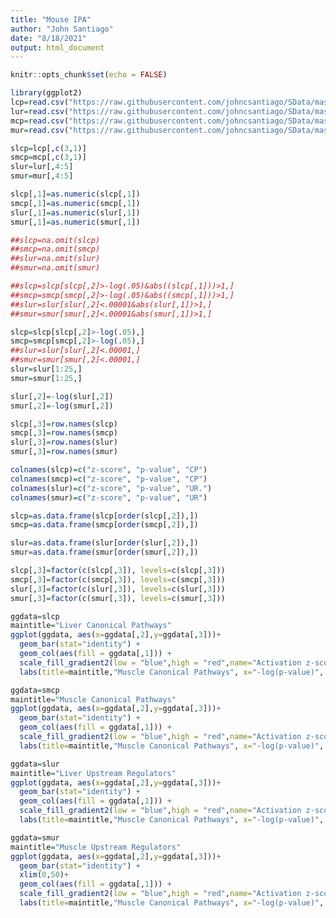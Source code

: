 ```yaml
---
title: "Mouse IPA"
author: "John Santiago"
date: "8/18/2021"
output: html_document
---
```


```r
knitr::opts_chunk$set(echo = FALSE)
```

```r
library(ggplot2)
lcp=read.csv("https://raw.githubusercontent.com/johncsantiago/SData/master/Mouse%20Liver%20Code/LiverCP_RvC2H.csv",row.names=1,header=T)
lur=read.csv("https://raw.githubusercontent.com/johncsantiago/SData/master/Mouse%20Liver%20Code/LiverUR_RvC2H.csv",row.names=1,header=T)
mcp=read.csv("https://raw.githubusercontent.com/johncsantiago/SData/master/Mouse%20Liver%20Code/MuscleCP_RvC2H.csv",row.names=1,header=T)
mur=read.csv("https://raw.githubusercontent.com/johncsantiago/SData/master/Mouse%20Liver%20Code/MuscleUR_RvC2H.csv",row.names=1,header=T)

slcp=lcp[,c(3,1)]
smcp=mcp[,c(3,1)]
slur=lur[,4:5]
smur=mur[,4:5]

slcp[,1]=as.numeric(slcp[,1])
smcp[,1]=as.numeric(smcp[,1])
slur[,1]=as.numeric(slur[,1])
smur[,1]=as.numeric(smur[,1])

##slcp=na.omit(slcp)
##smcp=na.omit(smcp)
##slur=na.omit(slur)
##smur=na.omit(smur)

##slcp=slcp[slcp[,2]>-log(.05)&abs((slcp[,1]))>1,]
##smcp=smcp[smcp[,2]>-log(.05)&abs((smcp[,1]))>1,]
##slur=slur[slur[,2]<.00001&abs(slur[,1])>1,]
##smur=smur[smur[,2]<.00001&abs(smur[,1])>1,]

slcp=slcp[slcp[,2]>-log(.05),]
smcp=smcp[smcp[,2]>-log(.05),]
##slur=slur[slur[,2]<.00001,]
##smur=smur[smur[,2]<.00001,]
slur=slur[1:25,]
smur=smur[1:25,]

slur[,2]=-log(slur[,2])
smur[,2]=-log(smur[,2])

slcp[,3]=row.names(slcp)
smcp[,3]=row.names(smcp)
slur[,3]=row.names(slur)
smur[,3]=row.names(smur)

colnames(slcp)=c("z-score", "p-value", "CP")
colnames(smcp)=c("z-score", "p-value", "CP")
colnames(slur)=c("z-score", "p-value", "UR.")
colnames(smur)=c("z-score", "p-value", "UR")

slcp=as.data.frame(slcp[order(slcp[,2]),])
smcp=as.data.frame(smcp[order(smcp[,2]),])

slur=as.data.frame(slur[order(slur[,2]),])
smur=as.data.frame(smur[order(smur[,2]),])

slcp[,3]=factor(c(slcp[,3]), levels=c(slcp[,3]))
smcp[,3]=factor(c(smcp[,3]), levels=c(smcp[,3]))
slur[,3]=factor(c(slur[,3]), levels=c(slur[,3]))
smur[,3]=factor(c(smur[,3]), levels=c(smur[,3]))

```

```r

ggdata=slcp
maintitle="Liver Canonical Pathways"
ggplot(ggdata, aes(x=ggdata[,2],y=ggdata[,3]))+
  geom_bar(stat="identity") +
  geom_col(aes(fill = ggdata[,1])) + 
  scale_fill_gradient2(low = "blue",high = "red",name="Activation z-score")+
  labs(title=maintitle,"Muscle Canonical Pathways", x="-log(p-value)", y = "Pathway")

```



```r

ggdata=smcp
maintitle="Muscle Canonical Pathways"
ggplot(ggdata, aes(x=ggdata[,2],y=ggdata[,3]))+
  geom_bar(stat="identity") +
  geom_col(aes(fill = ggdata[,1])) + 
  scale_fill_gradient2(low = "blue",high = "red",name="Activation z-score")+
  labs(title=maintitle,"Muscle Canonical Pathways", x="-log(p-value)", y = "Pathway")

```


```r

ggdata=slur
maintitle="Liver Upstream Regulators"
ggplot(ggdata, aes(x=ggdata[,2],y=ggdata[,3]))+
  geom_bar(stat="identity") +
  geom_col(aes(fill = ggdata[,1])) + 
  scale_fill_gradient2(low = "blue",high = "red",name="Activation z-score")+
  labs(title=maintitle,"Muscle Canonical Pathways", x="-log(p-value)", y = "Pathway")

```


```r

ggdata=smur
maintitle="Muscle Upstream Regulators"
ggplot(ggdata, aes(x=ggdata[,2],y=ggdata[,3]))+
  geom_bar(stat="identity") +
  xlim(0,50)+
  geom_col(aes(fill = ggdata[,1])) + 
  scale_fill_gradient2(low = "blue",high = "red",name="Activation z-score")+
  labs(title=maintitle,"Muscle Canonical Pathways", x="-log(p-value)", y = "Pathway")

```







